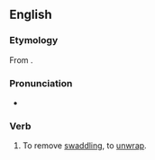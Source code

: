 ==English==

===Etymology===
From {{prefix|en|un|swaddle}}.

===Pronunciation===
* {{rhymes|en|ædəl}}

===Verb===
{{en-verb}}

# To remove [[swaddling]], to [[unwrap]].